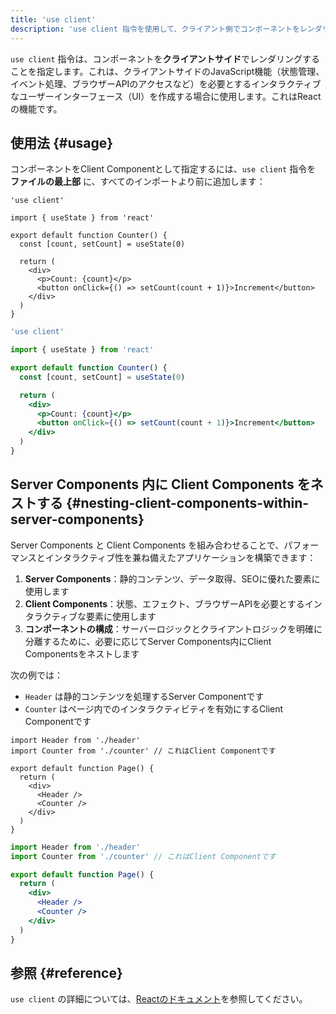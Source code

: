 ```yaml
---
title: 'use client'
description: 'use client 指令を使用して、クライアント側でコンポーネントをレンダリングする方法を学びましょう。'
---
```


`use client` 指令は、コンポーネントを**クライアントサイド**でレンダリングすることを指定します。これは、クライアントサイドのJavaScript機能（状態管理、イベント処理、ブラウザーAPIのアクセスなど）を必要とするインタラクティブなユーザーインターフェース（UI）を作成する場合に使用します。これはReactの機能です。

## 使用法 {#usage}

コンポーネントをClient Componentとして指定するには、`use client` 指令を **ファイルの最上部** に、すべてのインポートより前に追加します：

<Tabs>
<TabItem value="tsx" label="TypeScript">

```tsx title="app/components/counter.tsx" highlight={1} switcher
'use client'

import { useState } from 'react'

export default function Counter() {
  const [count, setCount] = useState(0)

  return (
    <div>
      <p>Count: {count}</p>
      <button onClick={() => setCount(count + 1)}>Increment</button>
    </div>
  )
}
```

</TabItem>
<TabItem value="jsx" label="JavaScript">

```jsx title="app/components/counter.js" highlight={1} switcher
'use client'

import { useState } from 'react'

export default function Counter() {
  const [count, setCount] = useState(0)

  return (
    <div>
      <p>Count: {count}</p>
      <button onClick={() => setCount(count + 1)}>Increment</button>
    </div>
  )
}
```

</TabItem>
</Tabs>

## Server Components 内に Client Components をネストする {#nesting-client-components-within-server-components}

Server Components と Client Components を組み合わせることで、パフォーマンスとインタラクティブ性を兼ね備えたアプリケーションを構築できます：

1. **Server Components**：静的コンテンツ、データ取得、SEOに優れた要素に使用します
2. **Client Components**：状態、エフェクト、ブラウザーAPIを必要とするインタラクティブな要素に使用します
3. **コンポーネントの構成**：サーバーロジックとクライアントロジックを明確に分離するために、必要に応じてServer Components内にClient Componentsをネストします

次の例では：

- `Header` は静的コンテンツを処理するServer Componentです
- `Counter` はページ内でのインタラクティビティを有効にするClient Componentです

<Tabs>
<TabItem value="tsx" label="TypeScript">

```tsx title="app/page.tsx" highlight={2,8} switcher
import Header from './header'
import Counter from './counter' // これはClient Componentです

export default function Page() {
  return (
    <div>
      <Header />
      <Counter />
    </div>
  )
}
```

</TabItem>
<TabItem value="jsx" label="JavaScript">

```jsx title="app/page.js" highlight={2,8} switcher
import Header from './header'
import Counter from './counter' // これはClient Componentです

export default function Page() {
  return (
    <div>
      <Header />
      <Counter />
    </div>
  )
}
```

</TabItem>
</Tabs>

## 参照 {#reference}

`use client` の詳細については、[Reactのドキュメント](https://react.dev/reference/rsc/use-client)を参照してください。
